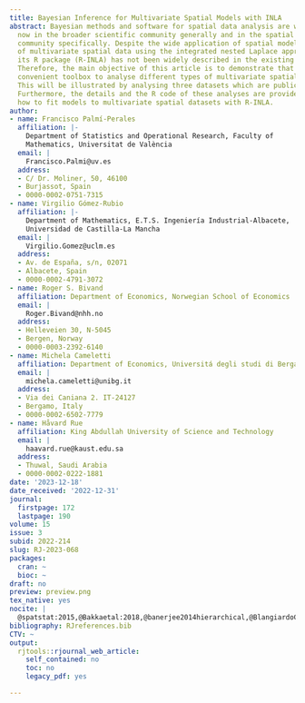 ```yaml
---
title: Bayesian Inference for Multivariate Spatial Models with INLA
abstract: Bayesian methods and software for spatial data analysis are well-established
  now in the broader scientific community generally and in the spatial data analysis
  community specifically. Despite the wide application of spatial models, the analysis
  of multivariate spatial data using the integrated nested Laplace approximation through
  its R package (R-INLA) has not been widely described in the existing literature.
  Therefore, the main objective of this article is to demonstrate that R-INLA is a
  convenient toolbox to analyse different types of multivariate spatial datasets.
  This will be illustrated by analysing three datasets which are publicly available.
  Furthermore, the details and the R code of these analyses are provided to exemplify
  how to fit models to multivariate spatial datasets with R-INLA.
author:
- name: Francisco Palmí-Perales
  affiliation: |-
    Department of Statistics and Operational Research, Faculty of
    Mathematics, Universitat de València
  email: |
    Francisco.Palmi@uv.es
  address:
  - C/ Dr. Moliner, 50, 46100
  - Burjassot, Spain
  - 0000-0002-0751-7315
- name: Virgilio Gómez-Rubio
  affiliation: |-
    Department of Mathematics, E.T.S. Ingeniería Industrial-Albacete,
    Universidad de Castilla-La Mancha
  email: |
    Virgilio.Gomez@uclm.es
  address:
  - Av. de España, s/n, 02071
  - Albacete, Spain
  - 0000-0002-4791-3072
- name: Roger S. Bivand
  affiliation: Department of Economics, Norwegian School of Economics
  email: |
    Roger.Bivand@nhh.no
  address:
  - Helleveien 30, N-5045
  - Bergen, Norway
  - 0000-0003-2392-6140
- name: Michela Cameletti
  affiliation: Department of Economics, Universitá degli studi di Bergamo
  email: |
    michela.cameletti@unibg.it
  address:
  - Via dei Caniana 2. IT-24127
  - Bergamo, Italy
  - 0000-0002-6502-7779
- name: Håvard Rue
  affiliation: King Abdullah University of Science and Technology
  email: |
    haavard.rue@kaust.edu.sa
  address:
  - Thuwal, Saudi Arabia
  - 0000-0002-0222-1881
date: '2023-12-18'
date_received: '2022-12-31'
journal:
  firstpage: 172
  lastpage: 190
volume: 15
issue: 3
subid: 2022-214
slug: RJ-2023-068
packages:
  cran: ~
  bioc: ~
draft: no
preview: preview.png
tex_native: yes
nocite: |
  @spatstat:2015,@Bakkaetal:2018,@banerjee2014hierarchical,@BlangiardoCameletti,@DiggleMoraga,@spBayes,@spBayes2,@GelmanHCpriors,@MCMC,@gomez2020bayesian,@GomezRubioPalmiPerales:2018,@gomez2015analysis,@spatialkernel,@GomezRubioetal:2019,@Krainskietal:2019,@CARBayes,@SPDE,@LindgrenRue2015,@macnab2018,@MartinezBeneito:2013,@LibroMigue,@martinez2017,@Moller,@INLAMSM,@PalmiPerales2019Biometrical,@gstatRpackage,@gstat,@r:2022,@rueheld:2005,@INLA,@RINLA,@Simpsonetal:2016,@PCpriors,@Simpson2019Careful,@VanLieshout1999,@WaagerMultLogGau
bibliography: RJreferences.bib
CTV: ~
output:
  rjtools::rjournal_web_article:
    self_contained: no
    toc: no
    legacy_pdf: yes

---
```

```{=latex}
\input{RJ-2023-068-src.tex}
```
